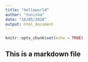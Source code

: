 ```yaml
---
title: "helloworld"
author: "tunisha"
date: "16/05/2020"
output: html_document
---
```


```r
knitr::opts_chunk$set(echo = TRUE)
```

## This is a markdown file